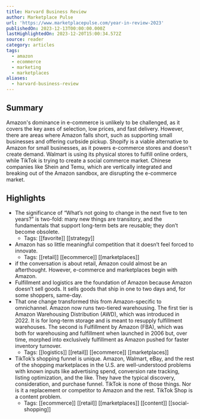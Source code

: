 ```yaml
---
title: Harvard Business Review
author: Marketplace Pulse
url: 'https://www.marketplacepulse.com/year-in-review-2023'
publishedOn: 2023-12-13T00:00:00.000Z
lastHighlightedOn: 2023-12-20T15:00:34.572Z
source: reader
category: articles
tags:
  - amazon
  - ecommerce
  - marketing
  - marketplaces
aliases:
  - harvard-business-review
---
```

## Summary

Amazon's dominance in e-commerce is unlikely to be challenged, as it covers the key axes of selection, low prices, and fast delivery. However, there are areas where Amazon falls short, such as supporting small businesses and offering curbside pickup. Shopify is a viable alternative to Amazon for small businesses, as it powers e-commerce stores and doesn't create demand. Walmart is using its physical stores to fulfill online orders, while TikTok is trying to create a social commerce market. Chinese companies like Shein and Temu, which are vertically integrated and breaking out of the Amazon sandbox, are disrupting the e-commerce market.

## Highlights
- The significance of “What’s not going to change in the next five to ten years?” is two-fold: many new things are transitory, and the fundamentals that support long-term bets are reusable; they don’t become obsolete.
    - Tags: [[favorite]] [[strategy]] 
- Amazon has so little meaningful competition that it doesn’t feel forced to innovate.
    - Tags: [[retail]] [[ecommerce]] [[marketplaces]] 
- if the conversation is about retail, Amazon could almost be an afterthought. However, e-commerce and marketplaces begin with Amazon.
- Fulfillment and logistics are the foundation of Amazon because Amazon doesn’t sell goods. It sells goods that ship in one to two days and, for some shoppers, same-day.
- That one change transformed this from Amazon-specific to omnichannel. Amazon now runs two-tiered warehousing. The first tier is Amazon Warehousing Distribution (AWD), which was introduced in 2022. It is for long-term storage and is meant to resupply fulfillment warehouses. The second is Fulfillment by Amazon (FBA), which was both for warehousing and fulfillment when launched in 2006 but, over time, morphed into exclusively fulfillment as Amazon pushed for faster inventory turnover.
    - Tags: [[logistics]] [[retail]] [[ecommerce]] [[marketplaces]] 
- TikTok’s shopping funnel is unique. Amazon, Walmart, eBay, and the rest of the shopping marketplaces in the U.S. are well-understood problems with known inputs like advertising spend, conversion rate tracking, listing optimization, and the like. They have the typical discovery, consideration, and purchase funnel. TikTok is none of those things. Nor is it a replacement or competitor to Amazon and the rest. TikTok Shop is a content problem.
    - Tags: [[ecommerce]] [[retail]] [[marketplaces]] [[content]] [[social-shopping]]
